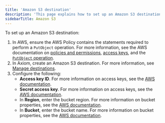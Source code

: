 ```yaml
---
title: 'Amazon S3 destination'
description: 'This page explains how to set up an Amazon S3 destination.'
sidebarTitle: Amazon S3
---
```


To set up an Amazon S3 destination:

1. In AWS, ensure the AWS Policy contains the statements required to perform a `PutObject` operation. For more information, see the AWS documentation on [policies and permissions](https://docs.aws.amazon.com/IAM/latest/UserGuide/access_policies.html), [access keys](https://docs.aws.amazon.com/IAM/latest/UserGuide/id_credentials_access-keys.html), and the [`PutObject` operation](https://docs.aws.amazon.com/AmazonS3/latest/API/API_PutObject.html).
2. In Axiom, create an Amazon S3 destination. For more information, see [Manage destinations](/process-data/destinations/manage-destinations.mdx).
3. Configure the following:
    - **Access key ID**. For more information on access keys, see the [AWS documentation](https://docs.aws.amazon.com/IAM/latest/UserGuide/id_credentials_access-keys.html).
    - **Secret access key**. For more information on access keys, see the [AWS documentation](https://docs.aws.amazon.com/IAM/latest/UserGuide/id_credentials_access-keys.html).
    - In **Region**, enter the bucket region. For more information on bucket properties, see the [AWS documentation](https://docs.aws.amazon.com/AmazonS3/latest/userguide/view-bucket-properties.html).
    - In **Bucket**, enter the bucket name. For more information on bucket properties, see the [AWS documentation](https://docs.aws.amazon.com/AmazonS3/latest/userguide/view-bucket-properties.html).